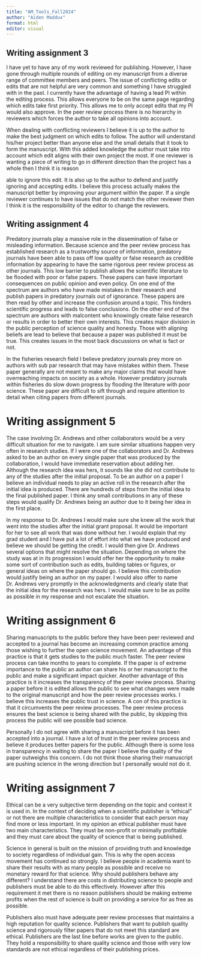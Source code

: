 ---
title: "AM_Tools_Fall2024"
author: "Aiden Maddux"
format: html
editor: visual
---

## Writing assignment 3

I have yet to have any of my work reviewed for publishing. However, I have gone through multiple rounds of editing on my manuscript from a diverse range of committee members and peers. The issue of conflicting edits or edits that are not helpful are very common and something I have struggled with in the past. I currently have the advantage of having a lead PI within the editing process. This allows everyone to be on the same page regarding which edits take first priority. This allows me to only accept edits that my PI would also approve. In the peer review process there is no hierarchy in reviewers which forces the author to take all opinions into account.

When dealing with conflicting reviewers I believe it is up to the author to make the best judgment on which edits to follow. The author will understand his/her project better than anyone else and the small details that it took to form the manuscript. With this added knowledge the author must take into account which edit aligns with their own project the most. If one reviewer is wanting a piece of writing to go in different direction than the project has a whole then I think it is reason

able to ignore this edit. It is also up to the author to defend and justify ignoring and accepting edits. I believe this process actually makes the manuscript better by improving your argument within the paper. If a single reviewer continues to have issues that do not match the other reviewer then I think it is the responsibility of the editor to change the reviewers.

## Writing assignment 4

Predatory journals play a massive role in the dissemination of false or misleading information. Because science and the peer review process has established research as a trustworthy source of information, predatory journals have been able to pass off low quality or false research as credible information by appearing to have the same rigorous peer review process as other journals. This low barrier to publish allows the scientific literature to be flooded with poor or false papers. These papers can have important consequences on public opinion and even policy. On one end of the spectrum are authors who have made mistakes in their research and publish papers in predatory journals out of ignorance. These papers are then read by other and increase the confusion around a topic. This hinders scientific progress and leads to false conclusions. On the other end of the spectrum are authors with malcontent who knowingly create false research or results in order to better their own interests. This creates major division in the public perception of science quality and honesty. Those with aligning beliefs are lead to believe that because a paper was published it must be true. This creates issues in the most back discussions on what is fact or not.

In the fisheries research field I believe predatory journals prey more on authors with sub par research that may have mistakes within them. These paper generally are not meant to make any major claims that would have overreaching impacts on society as a whole. However predatory journals within fisheries do slow down progress by flooding the literature with poor science. These paper are difficult to sift through and require attention to detail when citing papers from different journals.

# Writing assignment 5

The case involving Dr. Andrews and other collaborators would be a very difficult situation for me to navigate. I am sure similar situations happen very often in research studies. If I were one of the collaborators and Dr. Andrews asked to be an author on every single paper that was produced by the collaboration, I would have immediate reservation about adding her. Although the research idea was hers, it sounds like she did not contribute to any of the studies after the initial proposal. To be an author on a paper I believe an individual needs to play an active roll in the research after the initial idea is produced. There are hundreds of steps from the initial idea to the final published paper. I think any small contributions in any of these steps would qualify Dr. Andrews being an author due to it being her idea in the first place.

In my response to Dr. Andrews I would make sure she knew all the work that went into the studies after the initial grant proposal. It would be important for her to see all work that was done without her. I would explain that my grad student and I have put a lot of effort into what we have produced and believe we should be getting the credit. I would then give Dr. Andrews several options that might resolve the situation. Depending on where the study was at in its progression I would offer her the opportunity to make some sort of contribution such as edits, building tables or figures, or general ideas on where the paper should go. I believe this contribution would justify being an author on my paper. I would also offer to name Dr. Andrews very promptly in the acknowledgments and clearly state that the initial idea for the research was hers. I would make sure to be as polite as possible in my response and not escalate the situation.

# Writing assignment 6

Sharing manuscripts to the public before they have been peer reviewed and accepted to a journal has become an increasing common practice among those wishing to further the open science movement. An advantage of this practice is that it gets studies to the public much faster. The peer review process can take months to years to complete. If the paper is of extreme importance to the public an author can share his or her manuscript to the public and make a significant impact quicker. Another advantage of this practice is it increases the transparency of the peer review process. Sharing a paper before it is edited allows the public to see what changes were made to the original manuscript and how the peer review processes works. I believe this increases the public trust in science. A con of this practice is that it circumvents the peer review processes. The peer review process ensures the best science is being shared with the public, by skipping this process the public will see possible bad science.

Personally I do not agree with sharing a manuscript before it has been accepted into a journal. I have a lot of trust in the peer review process and believe it produces better papers for the public. Although there is some loss in transparency in waiting to share the paper I believe the quality of the paper outweighs this concern. I do not think those sharing their manuscript are pushing science in the wrong direction but I personally would not do it.

# Writing assignment 7

Ethical can be a very subjective term depending on the topic and context it is used in. In the context of deciding when a scientific publisher is "ethical" or not there are multiple characteristics to consider that each person may find more or less important. In my opinion an ethical publisher must have two main characteristics. They must be non-profit or minimally profitable and they must care about the quality of science that is being published.

Science in general is built on the mission of providing truth and knowledge to society regardless of individual gain. This is why the open access movement has continued so strongly. I believe people in academia want to share their results with as many people as possible and receive no monetary reward for that science. Why should publishers behave any different? I understand there are costs in distributing science to people and publishers must be able to do this effectively. However after this requirement it met there is no reason publishers should be making extreme profits when the rest of science is built on providing a service for as free as possible.

Publishers also must have adequate peer review processes that maintains a high reputation for quality science. Publishers that want to publish quality science and rigorously filter papers that do not meet this standard are ethical. Publishers are the last line before works are given to the public. They hold a responsibility to share quality science and those with very low standards are not ethical regardless of their publishing prices.
